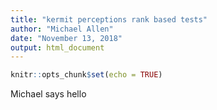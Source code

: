 ```yaml
---
title: "kermit perceptions rank based tests"
author: "Michael Allen"
date: "November 13, 2018"
output: html_document
---
```


```r
knitr::opts_chunk$set(echo = TRUE)
```

Michael says hello
